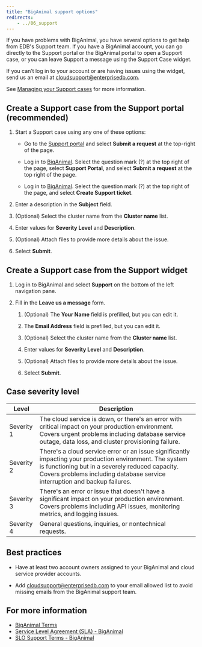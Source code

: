 ```yaml
---
title: "BigAnimal support options"
redirects:
    - ../06_support
---
```


If you have problems with BigAnimal, you have several options to get help from EDB's Support team. If you have a BigAnimal account, you can go directly to the Support portal or the BigAnimal portal to open a Support case, or you can leave Support a message using the Support Case widget. 

If you can’t log in to your account or are having issues using the widget, send us an email at [cloudsupport@enterprisedb.com](mailto:cloudsupport@enterprisedb.com).

See [Managing your Support cases](01_case_management) for more information. 

## Create a Support case from the Support portal (recommended)

1.  Start a Support case using any one of these options:

    -   Go to the [Support portal](https://support.biganimal.com/hc/en-us) and select **Submit a request** at the top-right of the page.

    -   Log in to [BigAnimal](https://portal.biganimal.com). Select the question mark (?) at the top right of the page, select **Support Portal**, and select **Submit a request** at the top right of the page.

    -   Log in to [BigAnimal](https://portal.biganimal.com). Select the question mark (?) at the top right of the page, and select **Create Support ticket**.

2.  Enter a description in the **Subject** field.

3.  (Optional) Select the cluster name from the **Cluster name** list.

4.  Enter values for **Severity Level** and **Description**.

5.  (Optional) Attach files to provide more details about the issue.

6.  Select **Submit**.

## Create a Support case from the Support widget

1.  Log in to BigAnimal and select **Support** on the bottom of the left navigation pane. 

2.  Fill in the **Leave us a message** form.

    1.  (Optional) The **Your Name** field is prefilled, but you can edit it.

    2.  The **Email Address** field is prefilled, but you can edit it.

    3.  (Optional) Select the cluster name from the **Cluster name** list.

    4.  Enter values for **Severity Level** and **Description**.

    5.  (Optional) Attach files to provide more details about the issue.

    6.  Select **Submit**.

## Case severity level

| Level      | Description                                                                                                                                                                                                                               |
| ---------- | ----------------------------------------------------------------------------------------------------------------------------------------------------------------------------------------------------------------------------------------- |
| Severity 1 | The cloud service is down, or there's an error with critical impact on your production environment. Covers urgent problems including database service outage, data loss, and cluster provisioning failure.                                 |
| Severity 2 | There's a cloud service error or an issue significantly impacting your production environment. The system is functioning but in a severely reduced capacity. Covers problems including database service interruption and backup failures. |
| Severity 3 | There's an error or issue that doesn't have a significant impact on your production environment. Covers problems including API issues, monitoring metrics, and logging issues.                                                            |
| Severity 4 | General questions, inquiries, or nontechnical requests.   

## Best practices

- Have at least two account owners assigned to your BigAnimal and cloud service provider accounts.

- Add cloudsupport@enterprisedb.com to your email allowed list to avoid missing emails from the BigAnimal support team.

## For more information
- [BigAnimal Terms](https://www.enterprisedb.com/biganimal-terms)
- [Service Level Agreement (SLA) - BigAnimal](https://www.enterprisedb.com/service-level-agreement-sla-biganimal)
- [SLO Support Terms - BigAnimal](https://www.enterprisedb.com/slo-support-terms-biganimal)

